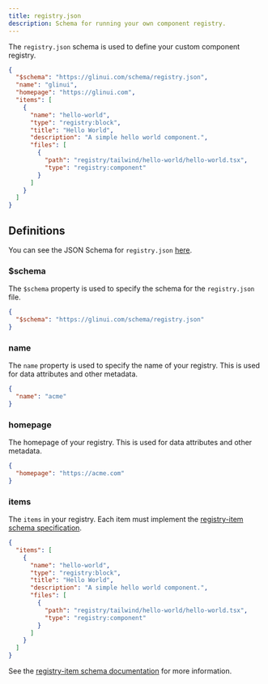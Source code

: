 ```yaml
---
title: registry.json
description: Schema for running your own component registry.
---
```


The `registry.json` schema is used to define your custom component registry.

```json title="registry.json" showLineNumbers
{
  "$schema": "https://glinui.com/schema/registry.json",
  "name": "glinui",
  "homepage": "https://glinui.com",
  "items": [
    {
      "name": "hello-world",
      "type": "registry:block",
      "title": "Hello World",
      "description": "A simple hello world component.",
      "files": [
        {
          "path": "registry/tailwind/hello-world/hello-world.tsx",
          "type": "registry:component"
        }
      ]
    }
  ]
}
```

## Definitions

You can see the JSON Schema for `registry.json` [here](https://glinui.com/schema/registry.json).

### $schema

The `$schema` property is used to specify the schema for the `registry.json` file.

```json title="registry.json" showLineNumbers
{
  "$schema": "https://glinui.com/schema/registry.json"
}
```

### name

The `name` property is used to specify the name of your registry. This is used for data attributes and other metadata.

```json title="registry.json" showLineNumbers
{
  "name": "acme"
}
```

### homepage

The homepage of your registry. This is used for data attributes and other metadata.

```json title="registry.json" showLineNumbers
{
  "homepage": "https://acme.com"
}
```

### items

The `items` in your registry. Each item must implement the [registry-item schema specification](https://glinui.com/schema/registry-item.json).

```json title="registry.json" showLineNumbers
{
  "items": [
    {
      "name": "hello-world",
      "type": "registry:block",
      "title": "Hello World",
      "description": "A simple hello world component.",
      "files": [
        {
          "path": "registry/tailwind/hello-world/hello-world.tsx",
          "type": "registry:component"
        }
      ]
    }
  ]
}
```

See the [registry-item schema documentation](/docs/registry/registry-item-json) for more information.
